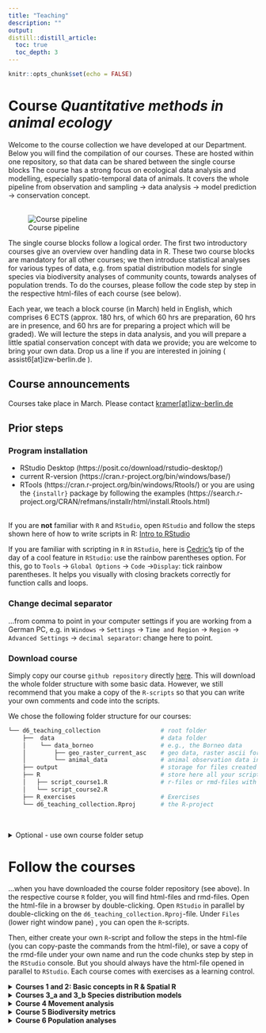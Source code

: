 ```yaml
---
title: "Teaching"
description: ""
output:
distill::distill_article:
  toc: true
  toc_depth: 3
---
```


```r
knitr::opts_chunk$set(echo = FALSE)
```



# Course *Quantitative methods in animal ecology*

Welcome to the course collection we have developed at our Department. Below you will find the compilation of our courses. These are hosted within one repository, so that data can be shared between the single course blocks The course has a strong focus on ecological data analysis and modelling, especially spatio-temporal data of animals. It covers the whole pipeline from observation and sampling &rarr; data analysis &rarr; model prediction &rarr; conservation concept.  
<br>

![Course pipeline](./img/teaching/pipeline.png)

The single course blocks follow a logical order. The first two introductory courses give an overview over handling data in R. These two course blocks are mandatory for all other courses; we then introduce statistical analyses for various types of data, e.g. from spatial distribution models for single species via biodiversity analyses of community counts, towards analyses of population trends. To do the courses, please follow the code step by step in the respective html-files of each course (see below). 
<br>

Each year, we teach a block course (in March) held in English, which comprises 6 ECTS (approx. 180 hrs, of which 60 hrs are preparation, 60 hrs are in presence, and 60 hrs are for preparing a project which will be graded). We will lecture the steps in data analysis, and you will prepare a little spatial conservation concept with data we provide; you are welcome to bring your own data. Drop us a line if you are interested in joining ( assist6[at]izw-berlin.de ). 
<br>

## Course announcements

Courses take place in  March. Please contact <a href="mailto:kramer@izw-berlin.de">kramer[at]izw-berlin.de</a>

## Prior steps
### Program installation

* RStudio Desktop (https://posit.co/download/rstudio-desktop/)  <br>
* current R-version (https://cran.r-project.org/bin/windows/base/)  <br>
* RTools (https://cran.r-project.org/bin/windows/Rtools/) or you are using the `{installr}` package by following the examples (https://search.r-project.org/CRAN/refmans/installr/html/install.Rtools.html) <br>
<br>

If you are **not** familiar with `R` and `RStudio`, open `RStudio` and follow the steps shown here of how to write scripts in R: [Intro to RStudio](https://raw.githubusercontent.com/EcoDynIZW/EcoDynIZW.github.io/main/img/teaching/L1_Intro_RStudio.pdf)
<br>

If you are familiar with scripting in `R` in `RStudio`, here is [Cedric's](https://www.cedricscherer.com/) tip of the day of a cool feature in `RStudio`: use the rainbow parentheses option. For this, go to `Tools` &rarr; `Global Options` &rarr; `Code` &rarr;` Display`: tick rainbow parentheses. It helps you visually with  closing brackets correctly for function calls and loops.


### Change decimal separator
...from comma to point in your computer settings if you are working from a German PC, e.g. in `Windows` &rarr; `Settings` &rarr; `Time and Region` &rarr; `Region` &rarr; `Advanced Settings` &rarr; `decimal separator`: change here to point.


### Download course
Simply copy our course `github repository` directly [here](https://github.com/EcoDynIZW/d6_teaching_collection/archive/refs/heads/main.zip). This will download the whole folder structure with some basic data. However, we still recommend that you make a copy of the `R-scripts` so that you can write your own comments and code into the scripts. <br>

We chose the following folder structure for our courses:
<br>

``` bash
└── d6_teaching_collection                 # root folder 
    ├──  data                              # data folder
    │    └── data_borneo                   # e.g., the Borneo data
    │        ├── geo_raster_current_asc    # geo data, raster ascii format, as in data_borneo
    │        └── animal_data               # animal observation data in borneo
    ├── output                             # storage for files created during course
    ├── R                                  # store here all your scripts, i.e.
    │   ├── script_course1.R               # r-files or rmd-files with codes
    │   └── script_course2.R
    ├── R_exercises                        # Exercises 
    └── d6_teaching_collection.Rproj       # the R-project
```
<br>

<details><summary> Optional - use own course folder setup </summary>

##### Optional - use own course folder setup
Only do this if you haven't done the prior step of downloading the whole course and want to set up your own course folder structure or download only a part of the course. In order to ease access to data and script-functionality, we recommend that you use a similar folder structure as we do (see above). You will find the `github repository` here: https://github.com/EcoDynIZW/d6_teaching_collection.

a) If you are familiar with `R` and want to do the steps 'by hand', create a main (root) folder named `d6_teaching_collection`, then create the subfolders (`data, output, R`) relative to this root-folder (= `d6_teaching_collection`). Create an `R-project` within this folder (e.g. `d6_teaching_collection.Rproj`. For this, open `RStudio` &rarr; `File` &rarr; `New Project` &rarr; `Existing directory`: and then link it with the root folder).
<br>

b) Users familiar with `R` and `RMarkdown` could directly implement our [d6 workflow package](https://github.com/EcoDynIZW/d6) to make project setups easier and to handle code and projects in a reproducible way. If you chose this option, please read the `ReadMe` that appears on the github website and install the d6 package (with the options `github= FALSE`). This has the advantage that you have automatically created a root directory and an `R-project`. You can then load the data (e.g. data_borneo, provided in zip-files, see below) directly under the root directory. In the `d6`-package there are already start-rmd-scripts (= `RMarkdown`-scripts with `yaml` header &rarr; open and execute with the symbol `knitR`), which make the start easier. But you can also create your own `R`-scripts, e.g. a new script for each course unit, which you put into the folder `R`.
<br>  

For both options, a) and b), you would need to download the data separately (link to zip.file below)
<br>

</details>



# Follow the courses

...when you have downloaded the course folder repository (see above). In the respective course `R` folder, you will find html-files and rmd-files. Open the html-file in a browser by double-clicking. Open `RStudio` in parallel by double-clicking on the `d6_teaching_collection.Rproj`-file. Under `Files` (lower right window pane) , you can open the `R`-scripts.
<br>

Then, either create your own `R`-script and follow the steps in the html-file (you can copy-paste the commands from the html-file), or save a copy of the rmd-file under your own name and run the code chunks step by step in the `RStudio` console. But you should always have the html-file opened in parallel to `RStudio`. Each course comes with exercises as a learning control.



<details><summary>**Courses 1 and 2: Basic concepts in R & Spatial R**</summary>

<div class='highlightbox'>These courses contain the minimum knowledge for handling, manipulating and visualizing various data types in `R` (Course1: `vectors`, `data.frames`, `lists`; Course2: spatial data like `raster` and vector files). The second course builds on the concepts introduced in course 1. It is therefore recommended to start with Course 1. 
<br>

You can run Course 1 without downloading any additional data. Please note that course 1 is **not** meant as a beginners course - a lot of great in-depth courses are available online (see links provided in Course 1). Course 1 is rather a 'refresher' of the basic `R` concepts that are needed for all subsequent courses. In a nutshell, it goes through the [base R cheatsheet](https://iqss.github.io/dss-workshops/R/Rintro/base-r-cheat-sheet.pdf). It is recommended to have the cheatsheet downloaded and to make your own notes into a copy of our script. You will find the course material for Course 1 in the repository under ./R/Course1_R_Intro.
<br>

For Course 2, you need to have the repository downloaded for access to the spatial data. Please open the .html file in ./R/Course2_R_Spatial.
</div> 

</details>


<details><summary>**Courses 3_a and 3_b Species distribution models**</summary>

<div class='highlightbox'>

In these courses, you will learn how to establish a functional relationship between the (relative) occurrence probability of species and (environmental) variables. This functional relationship – or species distribution/ occupancy model – can be extrapolated to other similar areas and used as an assessment of the availability of potentially suitable habitat for the respective species.   

##### presence only  / MaxEnt

Please download MaxEnt here: https://biodiversityinformatics.amnh.org/open_source/maxent/
For MaxEnt you may still need to install a Java version. If you double-click the file maxent.jar, an  interface should appear.
<br>

Download course data: For conducting course 3, we will provide you with additional data. Drag and drop the folders "data_borneo" and "data_berlin" from the provided zip files into the main folder (here: `d6_teaching_collection`). 
<br> 

Link to data_borneo and data_berlin will be provided. 

Please open the .html file in ./R/Course3_a_presence_only_sdm.

##### repeated presence absence / occupancy models
Please open the .html file in ./R/Course3_b_presence_absence_occupancy.

</div> 

</details>





<details><summary>**Course 4 Movement analysis**</summary>

<div class='highlightbox'>This course is an overview over the first steps for analysing relocation (telemetry) data. Using our collared red fox (Vulpes vulpes) ‘Q von Stralau’ as an example of movement data with fixes every 4 minutes, we will show how to clean your data and make first analyses of the tracks (step length, turning angles) and home range analyses.

Please open the .html file in ./R/Course4_telemetry_movement.

</div> 

</details>




<details><summary>**Course 5 Biodiversity metrics**</summary>

<div class='highlightbox'>In this part of the course we are going to explore more in detail how we measure and compare biodiversity among different sites. We will focus mainly of alpha diversity, which refers to the diversity at a specific site; this is the group of metrics we use to compare diversity among sites. We will explore the classic and current alpha diversity indices for both presence/absence data and abundance data. Then, we will learn which conditions the diversity samples need to meet to be comparable and how to analyse the effects of environmental variables in the diversity metric values. Finally, we will apply all this to statistically analyse urban Berlin bird diversity and create a spatial “map of diversity” for the city.  

Please open the .html file in ./R/Course5_biodiversity_abundance_metrics.

</div> 

</details>




<details><summary>**Course 6 Population analyses**</summary>

<div class='highlightbox'>

Please open the .html file in ./R/Course6_demography_population_models.

</div> 

</details>

